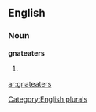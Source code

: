 ==English==

===Noun===
'''gnateaters'''

# {{plural of|[[gnateater]]}}

[[Category:English plurals]]

[[ar:gnateaters]]